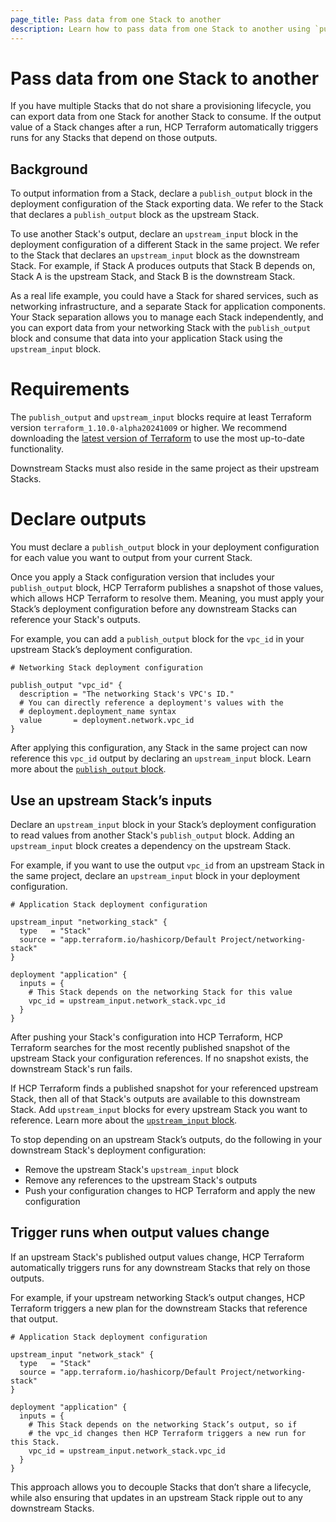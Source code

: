 ```yaml
---
page_title: Pass data from one Stack to another  
description: Learn how to pass data from one Stack to another using `publish_output` blocks to output data from one Stack, and `upstream_input` blocks to input that data into another Stack.   
---
```


# Pass data from one Stack to another

If you have multiple Stacks that do not share a provisioning lifecycle, you can export data from one Stack for another Stack to consume. If the output value of a Stack changes after a run, HCP Terraform automatically triggers runs for any Stacks that depend on those outputs.


## Background

To output information from a Stack, declare a `publish_output` block in the deployment configuration of the Stack exporting data. We refer to the Stack that declares a `publish_output` block as the upstream Stack.

To use another Stack's output, declare an `upstream_input` block in the deployment configuration of a different Stack in the same project. We refer to the Stack that declares an `upstream_input` block as the downstream Stack. For example, if Stack A produces outputs that Stack B depends on, Stack A is the upstream Stack, and Stack B is the downstream Stack.

As a real life example, you could have a Stack for shared services, such as networking infrastructure, and a separate Stack for application components. Your Stack separation allows you to manage each Stack independently, and you can export data from your networking Stack with the `publish_output` block and consume that data into your application Stack using the `upstream_input` block.

# Requirements

The `publish_output` and `upstream_input` blocks require at least Terraform version `terraform_1.10.0-alpha20241009` or higher. We recommend downloading the [latest version of Terraform](https://releases.hashicorp.com/terraform/) to use the most up-to-date functionality.

Downstream Stacks must also reside in the same project as their upstream Stacks.

# Declare outputs

You must declare a `publish_output` block in your deployment configuration for each value you want to output from your current Stack. 

Once you apply a Stack configuration version that includes your `publish_output` block, HCP Terraform publishes a snapshot of those values, which allows HCP Terraform to resolve them. Meaning, you must apply your Stack’s deployment configuration before any downstream Stacks can reference your Stack's outputs.

For example, you can add a `publish_output` block for the `vpc_id`  in your upstream Stack’s deployment configuration.

<CodeBlockConfig filename="network.tfdeploy.hcl">

```hcl
# Networking Stack deployment configuration

publish_output "vpc_id" {
  description = "The networking Stack's VPC's ID."
  # You can directly reference a deployment's values with the
  # deployment.deployment_name syntax
  value       = deployment.network.vpc_id
}
```

</CodeBlockConfig>

After applying this configuration, any Stack in the same project can now reference this `vpc_id` output by declaring an `upstream_input` block. Learn more about the [`publish_output` block](/terraform/language/stacks/reference/tfdeploy#publish_output-block-configuration).

## Use an upstream Stack’s inputs

Declare an `upstream_input` block in your Stack’s deployment configuration to read values from another Stack's `publish_output` block. Adding an `upstream_input` block creates a dependency on the upstream Stack.

For example, if you want to use the output `vpc_id` from an upstream Stack in the same project, declare an `upstream_input` block in your deployment configuration. 

<CodeBlockConfig filename="application.tfdeploy.hcl">

```hcl
# Application Stack deployment configuration

upstream_input "networking_stack" {
  type   = "Stack"
  source = "app.terraform.io/hashicorp/Default Project/networking-stack"
}

deployment "application" {
  inputs = {
    # This Stack depends on the networking Stack for this value
    vpc_id = upstream_input.network_stack.vpc_id
  }
}
```

</CodeBlockConfig>

After pushing your Stack's configuration into HCP Terraform, HCP Terraform searches for the most recently published snapshot of the upstream Stack your configuration references. If no snapshot exists, the downstream Stack's run fails. 

If HCP Terraform finds a published snapshot for your referenced upstream Stack, then all of that Stack's outputs are available to this downstream Stack. Add `upstream_input` blocks for every upstream Stack you want to reference. Learn more about the [`upstream_input` block](/terraform/language/stacks/reference/tfdeploy#upstream_input-block-configuration).

To stop depending on an upstream Stack’s outputs, do the following in your downstream Stack's deployment configuration:

- Remove the upstream Stack's `upstream_input` block  
- Remove any references to the upstream Stack's outputs
- Push your configuration changes to HCP Terraform and apply the new configuration

## Trigger runs when output values change

If an upstream Stack's published output values change, HCP Terraform automatically triggers runs for any downstream Stacks that rely on those outputs. 

For example, if your upstream networking Stack’s output changes, HCP Terraform triggers a new plan for the downstream Stacks that reference that output.

<CodeBlockConfig filename="application.tfdeploy.hcl">

```hcl  
# Application Stack deployment configuration

upstream_input "network_stack" {  
  type   = "Stack"  
  source = "app.terraform.io/hashicorp/Default Project/networking-stack"  
}

deployment "application" {  
  inputs = {  
	# This Stack depends on the networking Stack’s output, so if  
	# the vpc_id changes then HCP Terraform triggers a new run for this Stack.  
    vpc_id = upstream_input.network_stack.vpc_id  
  }  
}
```

</CodeBlockConfig>

This approach allows you to decouple Stacks that don’t share a lifecycle, while also ensuring that updates in an upstream Stack ripple out to any downstream Stacks. 